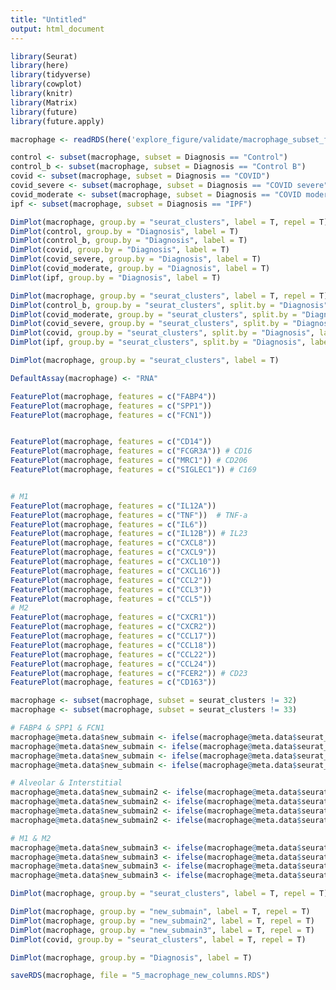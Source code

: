 ```yaml
---
title: "Untitled"
output: html_document
---
```


```r
library(Seurat)
library(here)
library(tidyverse)
library(cowplot)
library(knitr)
library(Matrix)
library(future)
library(future.apply)
```

```r
macrophage <- readRDS(here('explore_figure/validate/macrophage_subset_final.RDS'))
```

```r
control <- subset(macrophage, subset = Diagnosis == "Control")
control_b <- subset(macrophage, subset = Diagnosis == "Control B")
covid <- subset(macrophage, subset = Diagnosis == "COVID")
covid_severe <- subset(macrophage, subset = Diagnosis == "COVID severe")
covid_moderate <- subset(macrophage, subset = Diagnosis == "COVID moderate")
ipf <- subset(macrophage, subset = Diagnosis == "IPF")
```

```r
DimPlot(macrophage, group.by = "seurat_clusters", label = T, repel = T) + NoLegend()
DimPlot(control, group.by = "Diagnosis", label = T)
DimPlot(control_b, group.by = "Diagnosis", label = T)
DimPlot(covid, group.by = "Diagnosis", label = T)
DimPlot(covid_severe, group.by = "Diagnosis", label = T)
DimPlot(covid_moderate, group.by = "Diagnosis", label = T)
DimPlot(ipf, group.by = "Diagnosis", label = T)
```

```r
DimPlot(macrophage, group.by = "seurat_clusters", label = T, repel = T)
DimPlot(control_b, group.by = "seurat_clusters", split.by = "Diagnosis", label = T, repel = T) 
DimPlot(covid_moderate, group.by = "seurat_clusters", split.by = "Diagnosis", label = T, repel = T) 
DimPlot(covid_severe, group.by = "seurat_clusters", split.by = "Diagnosis", label = T, repel = T) 
DimPlot(covid, group.by = "seurat_clusters", split.by = "Diagnosis", label = T, repel = T) 
DimPlot(ipf, group.by = "seurat_clusters", split.by = "Diagnosis", label = T, repel = T) 

```


```r
DimPlot(macrophage, group.by = "seurat_clusters", label = T)

DefaultAssay(macrophage) <- "RNA"

FeaturePlot(macrophage, features = c("FABP4"))
FeaturePlot(macrophage, features = c("SPP1"))
FeaturePlot(macrophage, features = c("FCN1"))


FeaturePlot(macrophage, features = c("CD14"))
FeaturePlot(macrophage, features = c("FCGR3A")) # CD16
FeaturePlot(macrophage, features = c("MRC1")) # CD206
FeaturePlot(macrophage, features = c("SIGLEC1")) # C169


# M1 
FeaturePlot(macrophage, features = c("IL12A"))
FeaturePlot(macrophage, features = c("TNF"))  # TNF-a
FeaturePlot(macrophage, features = c("IL6"))
FeaturePlot(macrophage, features = c("IL12B")) # IL23 
FeaturePlot(macrophage, features = c("CXCL8"))
FeaturePlot(macrophage, features = c("CXCL9"))
FeaturePlot(macrophage, features = c("CXCL10"))
FeaturePlot(macrophage, features = c("CXCL16"))
FeaturePlot(macrophage, features = c("CCL2"))
FeaturePlot(macrophage, features = c("CCL3"))
FeaturePlot(macrophage, features = c("CCL5"))
# M2 
FeaturePlot(macrophage, features = c("CXCR1"))
FeaturePlot(macrophage, features = c("CXCR2"))
FeaturePlot(macrophage, features = c("CCL17"))
FeaturePlot(macrophage, features = c("CCL18"))
FeaturePlot(macrophage, features = c("CCL22"))
FeaturePlot(macrophage, features = c("CCL24"))
FeaturePlot(macrophage, features = c("FCER2")) # CD23
FeaturePlot(macrophage, features = c("CD163"))

```


```r
macrophage <- subset(macrophage, subset = seurat_clusters != 32)
macrophage <- subset(macrophage, subset = seurat_clusters != 33)
```

```r
# FABP4 & SPP1 & FCN1 
macrophage@meta.data$new_submain <- ifelse(macrophage@meta.data$seurat_clusters %in% c(11, 3, 1, 13, 4, 21 , 28, 2, 26, 10, 20), "FABP4+ Macrophage", "NA")
macrophage@meta.data$new_submain <- ifelse(macrophage@meta.data$seurat_clusters %in% c(9, 17, 22, 12, 16, 8, 15, 31, 5, 24), "FCN1+ Monocyte", macrophage@meta.data$new_submain)
macrophage@meta.data$new_submain <- ifelse(macrophage@meta.data$seurat_clusters %in% c(30, 0,  19, 6, 18, 25, 27, 7), "SPP1+ Macrophage", macrophage@meta.data$new_submain)
macrophage@meta.data$new_submain <- ifelse(macrophage@meta.data$seurat_clusters %in% c(14, 23, 29), "Mixed Macrophage", macrophage@meta.data$new_submain)

# Alveolar & Interstitial 
macrophage@meta.data$new_submain2 <- ifelse(macrophage@meta.data$seurat_clusters %in% c(17, 16, 22, 12 ), "Monocyte", "NA")
macrophage@meta.data$new_submain2 <- ifelse(macrophage@meta.data$seurat_clusters %in% c(13, 1, 4, 20, 3, 21, 28, 11, 2, 29, 23, 26, 16, 24, 30, 19, 0, 6, 18, 25, 14, 9, 32, 8,5, 15, 7, 10, 27), "Alveolar Macrophages", macrophage@meta.data$new_submain2)
macrophage@meta.data$new_submain2 <- ifelse(macrophage@meta.data$seurat_clusters %in% c(9), "Interstitial Macrophages", macrophage@meta.data$new_submain2)
macrophage@meta.data$new_submain2 <- ifelse(macrophage@meta.data$seurat_clusters %in% c(14, 31), "Unknown", macrophage@meta.data$new_submain2)

# M1 & M2 
macrophage@meta.data$new_submain3 <- ifelse(macrophage@meta.data$seurat_clusters %in% c(17, 16, 22, 12 ), "Monocyte", "NA")
macrophage@meta.data$new_submain3 <- ifelse(macrophage@meta.data$seurat_clusters %in% c(31, 15, 8, 5, 7, 27, 25, 9, 32, 18, 6, 0, 30, 24, 23, 29, 26, 5,  19 ), "M1 Macrophages", macrophage@meta.data$new_submain3)
macrophage@meta.data$new_submain3 <- ifelse(macrophage@meta.data$seurat_clusters %in% c(11, 3, 28, 21, 1, 4, 13, 20 , 2, 10), "M2 Macrophages", macrophage@meta.data$new_submain3)
macrophage@meta.data$new_submain3 <- ifelse(macrophage@meta.data$seurat_clusters %in% c(14), "Unknown", macrophage@meta.data$new_submain3)

DimPlot(macrophage, group.by = "seurat_clusters", label = T, repel = T)

DimPlot(macrophage, group.by = "new_submain", label = T, repel = T)
DimPlot(macrophage, group.by = "new_submain2", label = T, repel = T)
DimPlot(macrophage, group.by = "new_submain3", label = T, repel = T)
DimPlot(covid, group.by = "seurat_clusters", label = T, repel = T)

DimPlot(macrophage, group.by = "Diagnosis", label = T)

```

```r
saveRDS(macrophage, file = "5_macrophage_new_columns.RDS")
```




